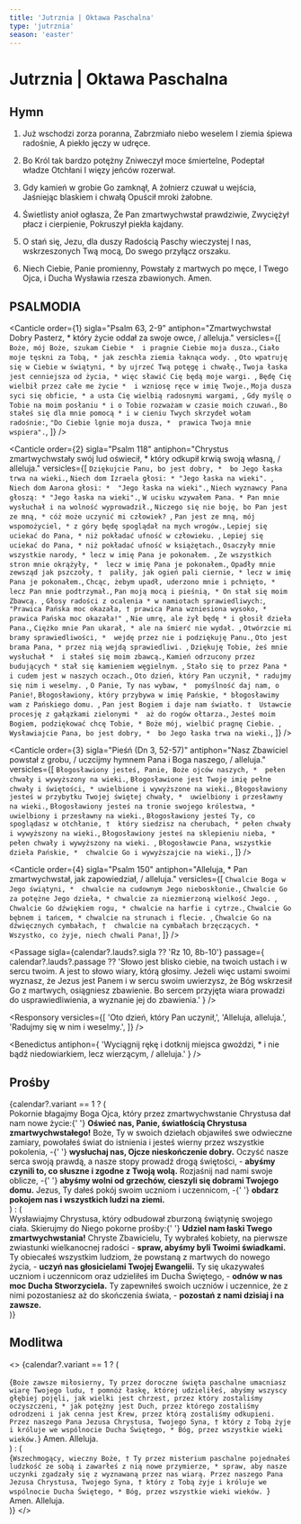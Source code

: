 ```yaml
---
title: 'Jutrznia | Oktawa Paschalna'
type: 'jutrznia'
season: 'easter'
---
```


# Jutrznia | Oktawa Paschalna

<OpeningVersicle />

## Hymn

1. Już wschodzi zorza poranna,
   Zabrzmiało niebo weselem
   I ziemia śpiewa radośnie,
   A piekło jęczy w udręce.

2. Bo Król tak bardzo potężny
   Zniweczył moce śmiertelne,
   Podeptał władze Otchłani
   I więzy jeńców rozerwał.

3. Gdy kamień w grobie Go zamknął,
   A żołnierz czuwał u wejścia,
   Jaśniejąc blaskiem i chwałą
   Opuścił mroki żałobne.

4. Świetlisty anioł ogłasza,
   Że Pan zmartwychwstał prawdziwie,
   Zwyciężył płacz i cierpienie,
   Pokruszył piekła kajdany.

5. O stań się, Jezu, dla duszy
   Radością Paschy wieczystej
   I nas, wskrzeszonych Twą mocą,
   Do swego przyłącz orszaku.

6. Niech Ciebie, Panie promienny,
   Powstały z martwych po męce,
   I Twego Ojca, i Ducha
   Wysławia rzesza zbawionych. Amen.

## PSALMODIA

<Canticle
  order={1}
  sigla="Psalm 63, 2-9"
  antiphon="Zmartwychwstał Dobry Pasterz, * który życie oddał za swoje owce, / alleluja."
  versicles={[
    `Boże, mój Boże, szukam Ciebie * 
i pragnie Ciebie moja dusza.`,
    `Ciało moje tęskni za Tobą, *
jak zeschła ziemia łaknąca wody. `,
    `Oto wpatruję się w Ciebie w świątyni, *
by ujrzeć Twą potęgę i chwałę.`,
    `Twoja łaska jest cenniejsza od życia, *
więc sławić Cię będą moje wargi. `,
    `Będę Cię wielbił przez całe me życie * 
i wzniosę ręce w imię Twoje.`,
    `Moja dusza syci się obficie, *
a usta Cię wielbią radosnymi wargami, `,
    `Gdy myślę o Tobie na moim posłaniu *
i o Tobie rozważam w czasie moich czuwań.`,
    `Bo stałeś się dla mnie pomocą *
i w cieniu Twych skrzydeł wołam radośnie:`,
    `"Do Ciebie lgnie moja dusza, * 
prawica Twoja mnie wspiera".`,
  ]}
/>

<Canticle
  order={2}
  sigla="Psalm 118"
  antiphon="Chrystus zmartwychwstały swój lud oświecił, * który odkupił krwią swoją własną, / alleluja."
  versicles={[
    `Dziękujcie Panu, bo jest dobry, * 
bo Jego łaska trwa na wieki.`,
    `Niech dom Izraela głosi: *
"Jego łaska na wieki". `,
    `Niech dom Aarona głosi: * 
"Jego łaska na wieki".`,
    `Niech wyznawcy Pana głoszą: *
"Jego łaska na wieki".`,
    `W ucisku wzywałem Pana. *
Pan mnie wysłuchał i na wolność wyprowadził.`,
    `Niczego się nie boję, bo Pan jest ze mną, *
cóż może uczynić mi człowiek? `,
    `Pan jest ze mną, mój wspomożyciel, *
z góry będę spoglądał na mych wrogów.`,
    `Lepiej się uciekać do Pana, *
niż pokładać ufność w człowieku. `,
    `Lepiej się uciekać do Pana, *
niż pokładać ufność w książętach.`,
    `Osaczyły mnie wszystkie narody, *
lecz w imię Pana je pokonałem. `,
    `Ze wszystkich stron mnie okrążyły, * 
lecz w imię Pana je pokonałem.`,
    `Opadły mnie zewsząd jak pszczoły, † 
paliły, jak ogień pali ciernie, *
lecz w imię Pana je pokonałem.`,
    `Chcąc, żebym upadł, uderzono mnie i pchnięto, * 
lecz Pan mnie podtrzymał.`,
    `Pan moją mocą i pieśnią, *
On stał się moim Zbawcą. `,
    `Głosy radości z ocalenia *
w namiotach sprawiedliwych:`,
    `"Prawica Pańska moc okazała, †
prawica Pana wzniesiona wysoko, *
prawica Pańska moc okazała!" `,
    `Nie umrę, ale żył będę *
i głosił dzieła Pana.`,
    `Ciężko mnie Pan ukarał, *
ale na śmierć nie wydał. `,
    `Otwórzcie mi bramy sprawiedliwości, * 
wejdę przez nie i podziękuję Panu.`,
    `Oto jest brama Pana, *
przez nią wejdą sprawiedliwi. `,
    `Dziękuję Tobie, żeś mnie wysłuchał * 
i stałeś się moim zbawcą.`,
    `Kamień odrzucony przez budujących *
stał się kamieniem węgielnym. `,
    `Stało się to przez Pana *
i cudem jest w naszych oczach.`,
    `Oto dzień, który Pan uczynił, *
radujmy się nim i weselmy. `,
    `O Panie, Ty nas wybaw, * 
pomyślność daj nam, o Panie!`,
    `Błogosławiony, który przybywa w imię Pańskie, *
błogosławimy wam z Pańskiego domu. `,
    `Pan jest Bogiem i daje nam światło. † 
Ustawcie procesję z gałązkami zielonymi * 
aż do rogów ołtarza.`,
    `Jesteś moim Bogiem, podziękować chcę Tobie, *
Boże mój, wielbić pragnę Ciebie. `,
    `Wysławiajcie Pana, bo jest dobry, * 
bo Jego łaska trwa na wieki.`,
  ]}
/>

<Canticle
  order={3}
  sigla="Pieśń (Dn 3, 52-57)"
  antiphon="Nasz Zbawiciel powstał z grobu, / uczcijmy hymnem Pana i Boga naszego, / alleluja."
  versicles={[
    `Błogosławiony jesteś, Panie, Boże ojców naszych, * 
pełen chwały i wywyższony na wieki.`,
    `Błogosławione jest Twoje imię pełne chwały i świętości, *
uwielbione i wywyższone na wieki.`,
    `Błogosławiony jesteś w przybytku Twojej świętej chwały, * 
uwielbiony i przesławny na wieki.`,
    `Błogosławiony jesteś na tronie swojego królestwa, *
uwielbiony i przesławny na wieki.`,
    `Błogosławiony jesteś Ty, co spoglądasz w otchłanie, † 
który siedzisz na cherubach, *
pełen chwały i wywyższony na wieki.`,
    `Błogosławiony jesteś na sklepieniu nieba, *
pełen chwały i wywyższony na wieki. `,
    `Błogosławcie Pana, wszystkie dzieła Pańskie, * 
chwalcie Go i wywyższajcie na wieki.`,
  ]}
/>

<Canticle
  order={4}
  sigla="Psalm 150"
  antiphon="Alleluja, * Pan zmartwychwstał, jak zapowiedział, / alleluja."
  versicles={[
    `Chwalcie Boga w Jego świątyni, * 
chwalcie na cudownym Jego nieboskłonie.`,
    `Chwalcie Go za potężne Jego dzieła, *
chwalcie za niezmierzoną wielkość Jego. `,
    `Chwalcie Go dźwiękiem rogu, *
chwalcie na harfie i cytrze.`,
    `Chwalcie Go bębnem i tańcem, *
chwalcie na strunach i flecie. `,
    `Chwalcie Go na dźwięcznych cymbałach, † 
chwalcie na cymbałach brzęczących. * 
Wszystko, co żyje, niech chwali Pana!`,
  ]}
/>

<Passage
  sigla={calendar?.lauds?.sigla ?? 'Rz 10, 8b-10'}
  passage={
    calendar?.lauds?.passage ??
    'Słowo jest blisko ciebie, na twoich ustach i w sercu twoim. A jest to słowo wiary, którą głosimy. Jeżeli więc ustami swoimi wyznasz, że Jezus jest Panem i w sercu swoim uwierzysz, że Bóg wskrzesił Go z martwych, osiągniesz zbawienie. Bo sercem przyjęta wiara prowadzi do usprawiedliwienia, a wyznanie jej do zbawienia.'
  }
/>

<Responsory
  versicles={[
    'Oto dzień, który Pan uczynił,',
    'Alleluja, alleluja.',
    'Radujmy się w nim i weselmy.',
  ]}
/>

<Benedictus
  antiphon={
    'Wyciągnij rękę i dotknij miejsca gwoździ, * i nie bądź niedowiarkiem, lecz wierzącym, / alleluja.'
  }
/>

## Prośby

<List>
  {calendar?.variant == 1 ? (
    <div className="space-y-2">
      <ListItem>
        Pokornie błagajmy Boga Ojca, który przez zmartwychwstanie Chrystusa dał
        nam nowe życie:{' '}
        <b>Oświeć nas, Panie, światłością Chrystusa zmartwychwstałego!</b>
      </ListItem>
      <ListItem>
        Boże, Ty w swoich dziełach objawiłeś swe odwieczne zamiary, powołałeś
        świat do istnienia i jesteś wierny przez wszystkie pokolenia, -{' '}
        <b>wysłuchaj nas, Ojcze nieskończenie dobry.</b>
      </ListItem>
      <ListItem>
        Oczyść nasze serca swoją prawdą, a nasze stopy prowadź drogą świętości,
        - <b>abyśmy czynili to, co słuszne i zgodne z Twoją wolą.</b>
      </ListItem>
      <ListItem>
        Rozjaśnij nad nami swoje oblicze, -{' '}
        <b>abyśmy wolni od grzechów, cieszyli się dobrami Twojego domu.</b>
      </ListItem>
      <ListItem>
        Jezus, Ty dałeś pokój swoim uczniom i uczennicom, -{' '}
        <b>obdarz pokojem nas i wszystkich ludzi na ziemi.</b>
      </ListItem>
    </div>
  ) : (
    <div className="space-y-2">
      <ListItem>
        Wysławiajmy Chrystusa, który odbudował zburzoną świątynię swojego ciała.
        Skierujmy do Niego pokorne prośby:{' '}
        <b>Udziel nam łaski Twego zmartwychwstania!</b>
      </ListItem>
      <ListItem>
        Chryste Zbawicielu, Ty wybrałeś kobiety, na pierwsze zwiastunki
        wielkanocnej radości - <b>spraw, abyśmy byli Twoimi świadkami.</b>
      </ListItem>
      <ListItem>
        Ty obiecałeś wszystkim ludziom, że powstaną z martwych do nowego życia,
        - <b>uczyń nas głosicielami Twojej Ewangelii.</b>
      </ListItem>
      <ListItem>
        Ty się ukazywałeś uczniom i uczennicom oraz udzieliłeś im Ducha
        Świętego, - <b>odnów w nas moc Ducha Stworzyciela.</b>
      </ListItem>
      <ListItem>
        Ty zapewniłeś swoich uczniów i uczennice, że z nimi pozostaniesz aż do
        skończenia świata, - <b>pozostań z nami dzisiaj i na zawsze.</b>
      </ListItem>
    </div>
  )}
</List>

<CustomIntercessions type="lauds" />

<KyrieEleison />

<LordsPrayer />

## Modlitwa

<>
  {calendar?.variant == 1 ? (
    <div>
      {`Boże zawsze miłosierny, Ty przez doroczne święta paschalne umacniasz wiarę Twojego ludu, † pomnóż łaskę, której udzieliłeś, abyśmy wszyscy głębiej pojęli, jak wielki jest chrzest, przez który zostaliśmy oczyszczeni, * jak potężny jest Duch, przez którego zostaliśmy odrodzeni i jak cenna jest Krew, przez którą zostaliśmy odkupieni. Przez naszego Pana Jezusa Chrystusa, Twojego Syna, † który z Tobą żyje i króluje we wspólnocie Ducha Świętego, * Bóg, przez wszystkie wieki wieków.`}
      <R>Amen. Alleluja.</R>
    </div>
  ) : (
    <div>
      {`Wszechmogący, wieczny Boże, † Ty przez misterium paschalne pojednałeś ludzkość ze sobą i zawarłeś z nią nowe przymierze, * spraw, aby nasze uczynki zgadzały się z wyznawaną przez nas wiarą. Przez naszego Pana Jezusa Chrystusa, Twojego Syna, † który z Tobą żyje i króluje we wspólnocie Ducha Świętego, * Bóg, przez wszystkie wieki wieków. `}
      <R>Amen. Alleluja.</R>
    </div>
  )}
</>

<BlessingAndConcludingVersicle withAlleluia />

